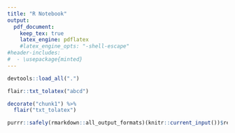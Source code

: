 ```yaml
---
title: "R Notebook"
output:
  pdf_document:
    keep_tex: true
    latex_engine: pdflatex
    #latex_engine_opts: "-shell-escape"
#header-includes:
#  - \usepackage{minted}
---
```


```r

devtools::load_all(".")
```

```r
flair::txt_tolatex("abcd")
```

```r
decorate("chunk1") %>%
  flair("txt_tolatex")
```

```r
purrr::safely(rmarkdown::all_output_formats)(knitr::current_input())$result
```


